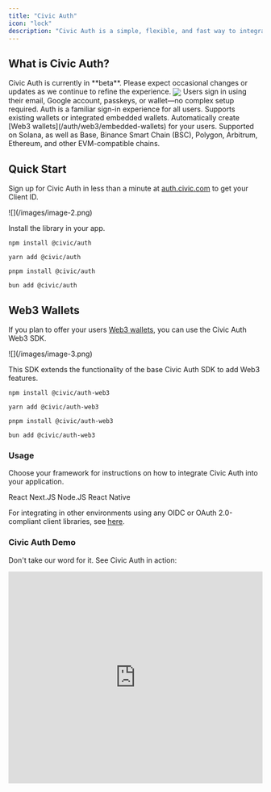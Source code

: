 ```yaml
---
title: "Civic Auth"
icon: "lock"
description: "Civic Auth is a simple, flexible, and fast way to integrate authentication into your applications. Enable familiar sign-in options while offering optional embedded wallets and unlocking blockchain benefits for your users."
---
```


## What is Civic Auth?

<Info>
  Civic Auth is currently in **beta**. Please expect occasional changes or updates as we continue to refine the experience.
</Info>

<Frame caption="Civic Auth: User-Facing View">
  <img
    src="/images/image-1.png"
    align="center"
    className="image-60 image-rounded"
  />
</Frame>

<CardGroup cols={2}>
  <Card title="Integrated login." icon="user">
    Users sign in using their email, Google account, passkeys, or wallet—no complex setup required.
  </Card>
  <Card title="Adaptable onboarding." icon="user-plus">
    Auth is a familiar sign-in experience for all users. Supports existing wallets or integrated embedded wallets.
  </Card>
  <Card title="Embedded wallets." icon="wallet">
    Automatically create [Web3 wallets](/auth/web3/embedded-wallets) for your users.
  </Card>
  <Card title="Multichain support." icon="gear">
    Supported on Solana, as well as Base, Binance Smart Chain (BSC), Polygon, Arbitrum, Ethereum, and other EVM-compatible chains.
  </Card>
</CardGroup>

## Quick Start

Sign up for Civic Auth in less than a minute at [auth.civic.com](https://auth.civic.com) to get your Client ID.

<Frame caption="Civic Auth: Admin Dashboard - Integration Steps">
  ![](/images/image-2.png)
</Frame>

Install the library in your app.

<CodeGroup>

```npm npm
npm install @civic/auth
```


```yarn yarn
yarn add @civic/auth
```


```pnpm pnpm
pnpm install @civic/auth
```


```bun bun
bun add @civic/auth
```

</CodeGroup>

## Web3 Wallets

If you plan to offer your users [Web3 wallets](/auth#web3-wallets), you can use the Civic Auth Web3 SDK.

<Frame caption="Civic Auth: Admin Dashboard - Web3 Wallets Support">
  ![](/images/image-3.png)
</Frame>

This SDK extends the functionality of the base Civic Auth SDK to add Web3 features.

<CodeGroup>

```npm-1 npm
npm install @civic/auth-web3
```


```yarn-1 yarn
yarn add @civic/auth-web3
```


```pnpm-1 pnpm
pnpm install @civic/auth-web3
```


```bun-1 bun
bun add @civic/auth-web3
```

</CodeGroup>

### Usage

Choose your framework for instructions on how to integrate Civic Auth into your application.

<CardGroup cols={4}>
  <Card href="/auth/integration/react" img="/images/image-4.png">
    React
  </Card>
  <Card href="/auth/integration/nextjs" img="/images/image-5.jpeg">
    Next.JS
  </Card>
  <Card href="/auth/integration/nodejs" img="/images/image-6.png">
    Node.JS
  </Card>
  <Card href="/auth/integration/react-native" img="/images/image-4.png">
    React Native
  </Card>
</CardGroup>

For integrating in other environments using any OIDC or OAuth 2.0-compliant client libraries, see [here](/auth/integration/other).

### Civic Auth Demo

Don't take our word for it. See Civic Auth in action:

<Frame>
  <iframe width="100%" height="420" src="https://www.youtube.com/embed/vk01H9cB7fQ" title="Demo - Civic Auth for seamless user management" frameborder="0" allow="accelerometer; autoplay; clipboard-write; encrypted-media; gyroscope; picture-in-picture; web-share" referrerpolicy="strict-origin-when-cross-origin" allowfullscreen />
</Frame>